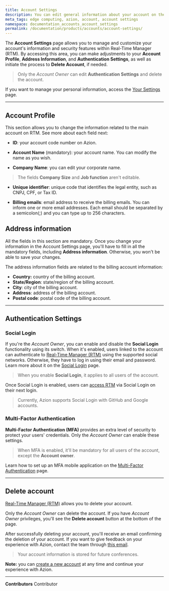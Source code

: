 ```yaml
---
title: Account Settings
description: You can edit general information about your account on the Account Settings page on Real-Time Manager (RTM).
meta_tags: edge computing, azion, account, account settings
namespace: documentation_accounts_account_settings
permalink: /documentation/products/accounts/account-settings/
---
```


The **Account Settings** page allows you to manage and customize your account's information and security features within Real-Time Manager (RTM). By accessing this area, you can make adjustments to your **Account Profile**, **Address Information**, and **Authentication Settings**, as well as initiate the process to **Delete Account**, if needed.

> Only the *Account Owner* can edit **Authentication Settings** and delete the account.

If you want to manage your personal information, access the [Your Settings](https://manager.azion.com/user) page.

---

## Account Profile

This section allows you to change the information related to the main account on RTM. See more about each field next:

- **ID**: your account code number on Azion. 

- **Account Name** (mandatory): your account name. You can modify the name as you wish.

- **Company Name**: you can edit your corporate name. 

> The fields **Company Size** and **Job function** aren't editable.

- **Unique identifier**: unique code that identifies the legal entity, such as CNPJ, CPF, or Tax ID.

- **Billing emails**: email address to receive the billing emails. You can inform one or more email addresses. Each email should be separated by a semicolon(;) and you can type up to 256 characters.

## Address information

All the fields in this section are mandatory. Once you change your information in the Account Settings page, you'll have to fill in all the mandatory fields, including **Address information**. Otherwise, you won't be able to save your changes. 

The address information fields are related to the billing account information:

- **Country:** country of the billing account.
- **State/Region**: state/region of the billing account.
- **City**: city of the billing account.
- **Address**: address of the billing account.
- **Postal code**: postal code of the billing account.

---

## Authentication Settings

### Social Login

If you're the *Account Owner*, you can enable and disable the **Social Login** functionality using its switch. When it's enabled, users linked to the account can authenticate to [Real-Time Manager (RTM)](https://manager.azion.com/) using the supported social networks. Otherwise, they have to log in using their email and password. Learn more about it on the [Social Login](/en/documentation/products/accounts/social-login/) page.

   > When you enable **Social Login**, it applies to all users of the account.

Once Social Login is enabled, users can [access RTM](https://manager.azion.com/) via Social Login on their next login.

   > Currently, Azion supports Social Login with GitHub and Google accounts.


### Multi-Factor Authentication

**Multi-Factor Authentication (MFA)** provides an extra level of security to protect your users' credentials. Only the *Account Owner* can enable these settings. 

   > When MFA is enabled, it'll be mandatory for all users of the account, except the **Account owner**.
   
Learn how to set up an MFA mobile application on the [Multi-Factor Authentication](/en/documentation/products/accounts/multi-factor-authentication/) page.

---

## Delete account

[Real-Time Manager (RTM)](https://manager.azion.com/) allows you to delete your account. 

Only the *Account Owner* can delete the account. If you have *Account Owner* privileges, you'll see the **Delete account** button at the bottom of the page.

After successfully deleting your account, you'll receive an email confirming the deletion of your account. If you want to give feedback on your experience with Azion, contact the team through [this email](mailto:feedback@azion.com).

> Your account information is stored for future conferences.

**Note:** you can [create a new account](/en/documentation/products/accounts/creating-account/) at any time and continue your experience with Azion.



---


**Contributors** <ContributorList>Contributor</ContributorList>
